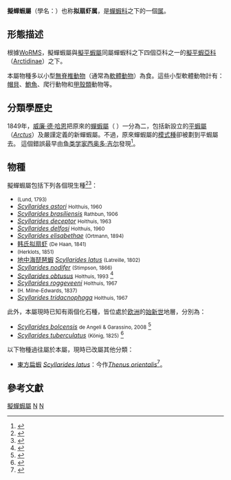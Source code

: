 {{Translating|[[:en:Scyllarides|:en:Scyllarides]]||tpercent=50|time=2021-01-30T15:55:15+00:00}}
{{Automatic taxobox
 | fossil_range = {{fossil_range|Ypresian|Recent|[[伊普雷斯期|伊普雷斯期]]–現在}}
 | image = Scyllarides latus.jpg
 | image_caption = [[地中海琵琶蝦|地中海琵琶蝦]]
 | taxon = Scyllarides
 | authority = [[西奥多·吉尔|Gill]], 1898
 | type_species = ''{{tsl|en|Scyllarides aequinoctialis}}''
 | type_species_authority = Lund, 1793 <ref>{{cite journal |title=Proposed use of the plenary powers to render the generic name "''Scyllarides''" Gill,1898 (Class Crustacca, order Decapoda) the oldest available name for the species currently referred thereto |author=Lipke Holthuis |journal=[[國際動物命名法委員會|Bulletin of Zoological Nomenclature]] |issue=2 |pages=81–82 |year=1951 |url=https://www.biodiversitylibrary.org/page/12020446#121 |author-link=Lipke Holthuis |language=en |access-date=2021-01-19 |archive-date=2012-08-30 |archive-url=https://web.archive.org/web/20120830032102/http://www.biodiversitylibrary.org/page/12020446#121 |dead-url=no }}</ref>
}}

'''擬蟬蝦屬'''（學名：{{lang|la|''Scyllarides''}}）也称'''拟扇虾属'''，是[[蟬蝦科|蟬蝦科]]之下的一個[[属|属]]。

==形態描述==
根據[[WoRMS|WoRMS]]，擬蟬蝦屬與[[擬平蝦屬|擬平蝦屬]]同屬蟬蝦科之下四個亞科之一的[[擬平蝦亞科|擬平蝦亞科]]（[[Arctidinae|Arctidinae]]）之下。

本屬物種多以小型[[無脊椎動物|無脊椎動物]]（通常為[[軟體動物|軟體動物]]）為食。這些小型軟體動物計有：[[帽貝|帽貝]]、[[鮑魚|鮑魚]]、爬行動物和[[甲殼類|甲殼類]]動物等。

==分類學歷史==
1849年，[[威廉·德·哈恩|威廉·德·哈恩]]把原來的[[蟬蝦屬|蟬蝦屬]]（''{{tsl|en|Scyllarus|蟬蝦屬|Scyllarus}}'' ）一分為二，包括新設立的[[平蝦屬|平蝦屬]]（''[[Arctus|Arctus]]''）及嚴謹定義的新蟬蝦屬。不過，原來蟬蝦屬的[[模式種|模式種]]卻被劃到平蝦屬去。 
這個錯誤最早由[[鱼类学|鱼类学家]][[西奥多·吉尔|西奥多·吉尔]]發現<ref>{{cite journal |author=Lipke B. Holthuis |year=2002 |title=The Indo-Pacific scyllarine lobsters (Crustacea, Decapoda, Scyllaridae) |journal={{tsl|en|Zoosystema||Zoosystema}} |volume=24 |issue=3 |pages=499–683 |url=http://www.mnhn.fr/publication/zoosyst/z02n3a1a.pdf |author-link=Lipke Holthuis |access-date=2021-01-19 |archive-date=2012-02-22 |archive-url=https://web.archive.org/web/20120222001801/http://www.mnhn.fr/publication/zoosyst/z02n3a1a.pdf |dead-url=no }}</ref>。

==物種==
擬蟬蝦屬包括下列各個現生種<ref>{{cite book |title=FAO Species Catalogue, Volume 13. Marine Lobsters of the World |author=Lipke Holthuis |publisher=[[联合国粮食及农业组织|Food and Agriculture Organization]] |year=1991 |isbn=92-5-103027-8 |series=FAO Fisheries Synopsis No. 125|author-link=Lipke Holthuis |language=en }}</ref><ref>{{cite journal |author=Tin-Yam Chan |year=2010 |title=Annotated checklist of the world's marine lobsters (Crustacea: Decapoda: Astacidea, Glypheidea, Achelata, Polychelida) |editor=Martyn E. Y. Low |editor2=S. H. Tan |name-list-style=amp|journal=The Raffles Bulletin of Zoology|issue=Suppl 23|pages=153–181|url=http://rmbr.nus.edu.sg/rbz/biblio/s23/s23rbz153-181.pdf|url-status=dead|archive-url=https://web.archive.org/web/20120316150833/http://rmbr.nus.edu.sg/rbz/biblio/s23/s23rbz153-181.pdf|archive-date=2012-03-16}}</ref>：
{{div col|colwidth=24em}}
*''{{tsl|en|Scyllarides aequinoctialis}}'' <small>(Lund, 1793)</small>
*''[[Scyllarides_astori|Scyllarides astori]]'' <small>Holthuis, 1960</small>
*''[[Scyllarides_brasiliensis|Scyllarides brasiliensis]]'' <small>Rathbun, 1906</small>
*''[[Scyllarides_deceptor|Scyllarides deceptor]]'' <small>Holthuis, 1963</small>
*''[[Scyllarides_delfosi|Scyllarides delfosi]]'' <small>Holthuis, 1960</small>
*''[[Scyllarides_elisabethae|Scyllarides elisabethae]]'' <small>(Ortmann, 1894)</small>
* [[韩氏拟扇虾|韩氏拟扇虾]] ''{{tsl|en|Scyllarides haanii}}'' <small>(De Haan, 1841)</small>
*''{{tsl|en|Scyllarides herklotsii}}'' <small>(Herklots, 1851)</small>
* [[地中海琵琶蝦|地中海琵琶蝦]] ''[[Scyllarides_latus|Scyllarides latus]]'' <small>(Latreille, 1802)</small>
*''[[Scyllarides_nodifer|Scyllarides nodifer]]'' <small>(Stimpson, 1866)</small>
*''[[Scyllarides_obtusus|Scyllarides obtusus]]'' <small>Holthuis, 1993</small> <ref>{{cite journal |url=http://www.repository.naturalis.nl/document/150391 |author=Lipke Holthuis |title=''Scyllarides obtusus'' spec. nov., the scyllarid lobster of Saint Helena, Central South Atlantic (Crustacea: Decapoda Reptantia: Scyllaridae) |journal=''[[Zoologische_Mededelingen|Zoologische Mededelingen]]'' |volume=67 |issue=36 |pages=505–515 |year=1993 |author-link=Lipke Holthuis |access-date=2021-01-19 |archive-date=2020-04-07 |archive-url=https://web.archive.org/web/20200407044710/https://www.repository.naturalis.nl/document/150391 |dead-url=no }}</ref>
*''[[Scyllarides_roggeveeni|Scyllarides roggeveeni]]'' <small>Holthuis, 1967</small>
*''{{tsl|en|Scyllarides squammosus}}'' <small>(H. Milne-Edwards, 1837)</small>
*''[[Scyllarides_tridacnophaga|Scyllarides tridacnophaga]]'' <small>Holthuis, 1967</small>
{{div col end}}

此外，本屬現時已知有兩個化石種，皆位處於[[欧洲|欧洲]]的[[始新世|始新世]]地層，分別為：
*''[[Scyllarides_bolcensis|Scyllarides bolcensis]]'' <small>de Angeli & Garassino, 2008</small> <ref>{{cite journal |title=''Pseudosquilla lessinea'' n. sp. (Crustacea, Stomatopoda, Pseudosquillidae) and ''Scyllarides bolcensis'' n. sp. (Crustacea, Decapoda, Scyllaridae) from the lower Eocene (Ypresian) of Monte Postale (Altissimo, Vicenza, NE Italy) |author=Antonio de Angeli & Alessandro Garassino |year=2008 |journal=Atti della Società Italiana di Scienze Naturali e del Museo Civico di Storia Naturale di Milano |volume=149 |issue=2 |pages=167–178 |url=http://cat.inist.fr/?aModele=afficheN&cpsidt=20511323 |access-date=2021-01-19 |archive-date=2012-08-23 |archive-url=https://web.archive.org/web/20120823070159/http://cat.inist.fr/?aModele=afficheN&cpsidt=20511323 |dead-url=no }}</ref>
*''[[Scyllarides_tuberculatus|Scyllarides tuberculatus]]'' <small>(König, 1825)</small> <ref>{{cite journal |journal=[[Bulletin_of_the_Mizunami_Fossil_Museum|Bulletin of the Mizunami Fossil Museum]] |publisher=[[瑞浪市化石博物館|瑞浪市化石博物館]] |volume=33 |year=2006 |pages=67–76 |author=Joe S. H. Collins & Jeff Saward |title=Three new genera and species of crabs from the Lower Eocene London Clay of Essex, England |url=http://www.sheppeyfossils.com/pages/pdf/002_05.pdf |access-date=2021-01-19 |archive-date=2016-03-03 |archive-url=https://web.archive.org/web/20160303221247/http://www.sheppeyfossils.com/pages/pdf/002_05.pdf |dead-url=no }}</ref>

以下物種過往屬於本屬，現時已改屬其他分類：
* [[東方扁蝦|東方扁蝦]] ''[[Scyllarides_latus|Scyllarides latus]]''：今作''[[Thenus_orientalis|Thenus orientalis]]''<ref>{{cite book |url={{Google books |plain-url=yes |id=cP4BBQAAQBAJ |pg=PA64 }} |title=香港海鮮採購食用圖鑑 |author=[[袁仲安|袁仲安]] |editor1=袁仲安 |editor2=郭麗眉 |publisher=萬里機構·飲食天地出版社 |date=2014-04 |access-date=2020-01-19 |isbn=978-962-14-5316-7 |language=zh-hant }}</ref>。

==參考文獻==
{{Reflist|30em}}

{{Taxonbar|from=Q2704325}}

[[Category:擬蟬蝦屬|]]
[[Category:_蝉虾科|N]]
[[Category:_1898年描述的分类群|N]]